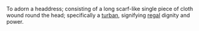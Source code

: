 To adorn a headdress; consisting of a long scarf-like single piece of cloth wound round the head; specifically a [[turban]], signifying [[regal]] dignity and power.